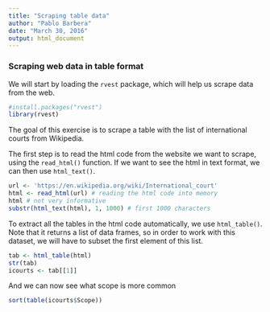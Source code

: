 ```yaml
---
title: "Scraping table data"
author: "Pablo Barbera"
date: "March 30, 2016"
output: html_document
---
```


### Scraping web data in table format

We will start by loading the `rvest` package, which will help us scrape data from the web.

```r
#install.packages("rvest")
library(rvest)
```

The goal of this exercise is to scrape a table with the list of international courts from Wikipedia. 

The first step is to read the html code from the website we want to scrape, using the `read_html()` function. If we want to see the html in text format, we can then use `html_text()`.

```r
url <- 'https://en.wikipedia.org/wiki/International_court'
html <- read_html(url) # reading the html code into memory
html # not very informative
substr(html_text(html), 1, 1000) # first 1000 characters
```

To extract all the tables in the html code automatically, we use `html_table()`. Note that it returns a list of data frames, so in order to work with this dataset, we will have to subset the first element of this list.

```r
tab <- html_table(html)
str(tab)
icourts <- tab[[1]]
```

And we can now see what scope is more common

```r
sort(table(icourts$Scope))
```



